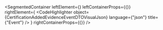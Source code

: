 
<SegmentedContainer
  leftElement={<CertificationAddedEvidenceEventDTODesc />}
  leftContainerProps={{}}
  rightElement={
    <CodeHighlighter
      object={CertificationAddedEvidenceEventDTOVisualJson}
      language={"json"}
      title={"Event"}
    />
  }
  rightContainerProps={{}}
/>
